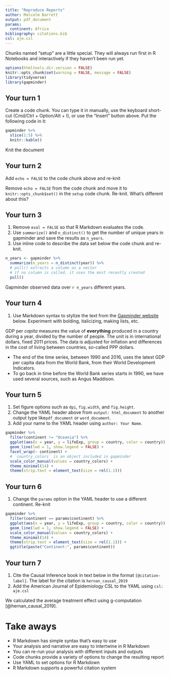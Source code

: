 ```yaml
---
title: "Reproduce Reports"
author: Malcolm Barrett
output: pdf_document
params: 
  continent: Africa
bibliography: citations.bib
csl: aje.csl
---
```


Chunks named "setup" are a little special. They will always run first in R Notebooks and interactively if they haven't been run yet.

```r
options(htmltools.dir.version = FALSE)
knitr::opts_chunk$set(warning = FALSE, message = FALSE)
library(tidyverse)
library(gapminder)
```

## Your turn 1

Create a code chunk. You can type it in manually, use the keyboard short-cut (Cmd/Ctrl + Option/Alt + I), or use the "Insert" button above. Put the following code in it:

```r
gapminder %>% 
  slice(1:5) %>% 
  knitr::kable()
```
  
  
Knit the document

## Your turn 2
  
Add `echo = FALSE` to the code chunk above and re-knit

Remove `echo = FALSE` from the code chunk and move it to `knitr::opts_chunk$set()` in the `setup` code chunk. Re-knit. What's different about this?

## Your turn 3

1. Remove `eval = FALSE` so that R Markdown evaluates the code.
2. Use `summarize()` and `n_distinct()` to get the number of unique years in gapminder and save the results as `n_years`.
3. Use inline code to describe the data set below the code chunk and re-knit.

```r
n_years <- gapminder %>% 
  summarize(n_years = n_distinct(year)) %>% 
  # pull() extracts a column as a vector
  # if no column is called, it uses the most recently created
  pull()
```

Gapminder observed data over `r n_years` different years.

## Your turn 4

1. Use Markdown syntax to stylize the text from the [Gapminder website](https://www.gapminder.org/data/documentation/gd001/) below. Experiment with bolding, italicizing, making lists, etc.

GDP per *capita* measures the value of **everything** produced in a country during a year, divided by the number of people. The unit is in international dollars, fixed 2011 prices. The data is adjusted for inflation and differences in the cost of living between countries, so-called PPP dollars. 

* The end of the time series, between 1990 and 2016, uses the latest GDP per capita data from the World Bank, from their World Development Indicators. 
* To go back in time before the World Bank series starts in 1990, we have used several sources, such as Angus Maddison. 

## Your turn 5

1. Set figure options such as `dpi`, `fig.width`, and `fig.height`. 
2. Change the YAML header above from `output: html_document` to another output type like`pdf_document` or `word_document`.
3. Add your name to the YAML header using `author: Your Name`.

```r
gapminder %>% 
  filter(continent != "Oceania") %>% 
  ggplot(aes(x = year, y = lifeExp, group = country, color = country)) +
  geom_line(lwd = 1, show.legend = FALSE) + 
  facet_wrap(~ continent) +
  # `country_colors` is an object included in gapminder
  scale_color_manual(values = country_colors) + 
  theme_minimal(14) + 
  theme(strip.text = element_text(size = rel(1.1)))
```


## Your turn 6

1. Change the `params` option in the YAML header to use a different continent. Re-knit

```r
gapminder %>% 
  filter(continent == params$continent) %>% 
  ggplot(aes(x = year, y = lifeExp, group = country, color = country)) +
  geom_line(lwd = 1, show.legend = FALSE) + 
  scale_color_manual(values = country_colors) +
  theme_minimal(14) + 
  theme(strip.text = element_text(size = rel(1.1))) +
  ggtitle(paste("Continent:", params$continent))
```

## Your turn 7

1. Cite the Causal Inference book in text below in the format ```[@citation-label]```. The label for the citation is `hernan_causal_2019`
2. Add the American Journal of Epidemiology CSL to the YAML using `
csl: aje.csl`

We calculated the average treatment effect using g-computation [@hernan_causal_2019].

# Take aways

* R Markdown has simple syntax that's easy to use
* Your analysis and narrative are easy to intertwine in R Markdown
* You can re-run your analysis with different inputs and outputs
* Code chunks provide a variety of options to change the resulting report
* Use YAML to set options for R Markdown
* R Markdown supports a powerful citation system


